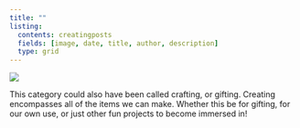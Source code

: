```yaml
---
title: ""
listing:
  contents: creatingposts
  fields: [image, date, title, author, description]
  type: grid
---
```


![](pictures/diywallartCreating.png){fig-align="center"}

This category could also have been called crafting, or gifting. Creating encompasses all of the items we can make. Whether this be for gifting, for our own use, or just other fun projects to become immersed in!
